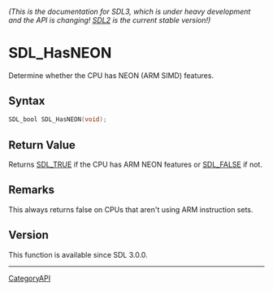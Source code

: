 ====== (This is the documentation for SDL3, which is under heavy development and the API is changing! [https://wiki.libsdl.org/ SDL2] is the current stable version!) ======
= SDL_HasNEON =

Determine whether the CPU has NEON (ARM SIMD) features.

== Syntax ==

<syntaxhighlight lang='c'>
SDL_bool SDL_HasNEON(void);
</syntaxhighlight>

== Return Value ==

Returns [[SDL_TRUE]] if the CPU has ARM NEON features or [[SDL_FALSE]] if
not.

== Remarks ==

This always returns false on CPUs that aren't using ARM instruction sets.

== Version ==

This function is available since SDL 3.0.0.

----
[[CategoryAPI]]


